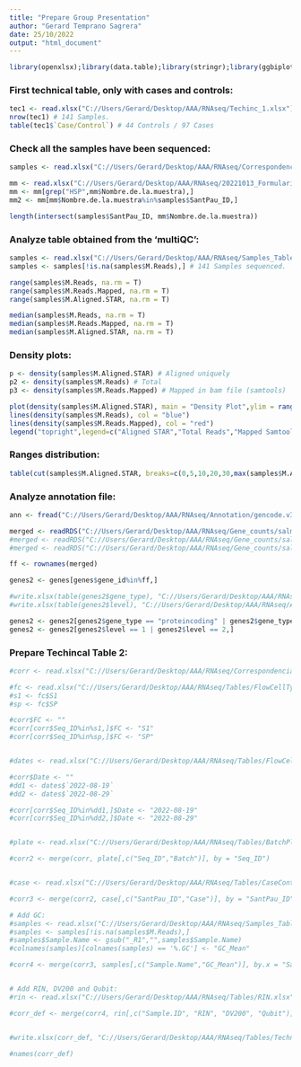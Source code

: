 ```yaml
---
title: "Prepare Group Presentation"
author: "Gerard Temprano Sagrera"
date: 25/10/2022
output: "html_document"
---
```


```r
library(openxlsx);library(data.table);library(stringr);library(ggbiplot)
```


### First technical table, only with cases and controls:

```r
tec1 <- read.xlsx("C://Users/Gerard/Desktop/AAA/RNAseq/Techinc_1.xlsx")
nrow(tec1) # 141 Samples.
table(tec1$`Case/Control`) # 44 Controls / 97 Cases
```

### Check all the samples have been sequenced:

```r
samples <- read.xlsx("C://Users/Gerard/Desktop/AAA/RNAseq/Correspondencias.xlsx")

mm <- read.xlsx("C://Users/Gerard/Desktop/AAA/RNAseq/20221013_Formulario_TablaMuestras_Gerard.xlsx", startRow = 5)
mm <- mm[grep("HSP",mm$Nombre.de.la.muestra),]
mm2 <- mm[mm$Nombre.de.la.muestra%in%samples$SantPau_ID,]

length(intersect(samples$SantPau_ID, mm$Nombre.de.la.muestra))
```


### Analyze table obtained from the 'multiQC':

```r
samples <- read.xlsx("C://Users/Gerard/Desktop/AAA/RNAseq/Samples_Table.xlsx")
samples <- samples[!is.na(samples$M.Reads),] # 141 Samples sequenced.

range(samples$M.Reads, na.rm = T)
range(samples$M.Reads.Mapped, na.rm = T)
range(samples$M.Aligned.STAR, na.rm = T)

median(samples$M.Reads, na.rm = T)
median(samples$M.Reads.Mapped, na.rm = T)
median(samples$M.Aligned.STAR, na.rm = T)
```


### Density plots:

```r
p <- density(samples$M.Aligned.STAR) # Aligned uniquely
p2 <- density(samples$M.Reads) # Total
p3 <- density(samples$M.Reads.Mapped) # Mapped in bam file (samtools) 
```

```r
plot(density(samples$M.Aligned.STAR), main = "Density Plot",ylim = range(p$y, p2$y, p3$y), xlim = range(p$x, p2$x, p3$x), col = "green")
lines(density(samples$M.Reads), col = "blue")
lines(density(samples$M.Reads.Mapped), col = "red")
legend("topright",legend=c("Aligned STAR","Total Reads","Mapped Samtools"), col = c("green","blue","red"), lty = 1, cex = 0.8, bty = "n", box.lty = 0)
```



### Ranges distribution:
```r
table(cut(samples$M.Aligned.STAR, breaks=c(0,5,10,20,30,max(samples$M.Aligned.STAR))))
```


### Analyze annotation file:

```r
ann <- fread("C://Users/Gerard/Desktop/AAA/RNAseq/Annotation/gencode.v34.annotation.fixed.gtf.gz", header = F, nThread = 6)
```

```r
merged <- readRDS("C://Users/Gerard/Desktop/AAA/RNAseq/Gene_counts/salmon.merged.gene_counts.rds")
#merged <- readRDS("C://Users/Gerard/Desktop/AAA/RNAseq/Gene_counts/salmon.merged.gene_counts_length_scaled.rds")
#merged <- readRDS("C://Users/Gerard/Desktop/AAA/RNAseq/Gene_counts/salmon.merged.transcript_counts.rds")

ff <- rownames(merged)

genes2 <- genes[genes$gene_id%in%ff,]

#write.xlsx(table(genes2$gene_type), "C://Users/Gerard/Desktop/AAA/RNAseq/Gene.Types.xlsx", col.names = F)
#write.xlsx(table(genes2$level), "C://Users/Gerard/Desktop/AAA/RNAseq/Annot.Levels.xlsx", col.names = F)

genes2 <- genes2[genes2$gene_type == "proteincoding" | genes2$gene_type == "lncRNA",]
genes2 <- genes2[genes2$level == 1 | genes2$level == 2,]
```


### Prepare Techincal Table 2:

```r
#corr <- read.xlsx("C://Users/Gerard/Desktop/AAA/RNAseq/Correspondencias.xlsx")

#fc <- read.xlsx("C://Users/Gerard/Desktop/AAA/RNAseq/Tables/FlowCellType Date.xlsx", sheet = 1)
#s1 <- fc$S1
#sp <- fc$SP

#corr$FC <- ""
#corr[corr$Seq_ID%in%s1,]$FC <- "S1"
#corr[corr$Seq_ID%in%sp,]$FC <- "SP"


#dates <- read.xlsx("C://Users/Gerard/Desktop/AAA/RNAseq/Tables/FlowCellType Date.xlsx", detectDates = T, sheet = 2)

#corr$Date <- ""
#dd1 <- dates$`2022-08-19`
#dd2 <- dates$`2022-08-29`

#corr[corr$Seq_ID%in%dd1,]$Date <- "2022-08-19"
#corr[corr$Seq_ID%in%dd2,]$Date <- "2022-08-29"


#plate <- read.xlsx("C://Users/Gerard/Desktop/AAA/RNAseq/Tables/BatchPlate.xlsx")

#corr2 <- merge(corr, plate[,c("Seq_ID","Batch")], by = "Seq_ID")


#case <- read.xlsx("C://Users/Gerard/Desktop/AAA/RNAseq/Tables/CaseControl.xlsx")

#corr3 <- merge(corr2, case[,c("SantPau_ID","Case")], by = "SantPau_ID")

# Add GC:
#samples <- read.xlsx("C://Users/Gerard/Desktop/AAA/RNAseq/Samples_Table.xlsx")
#samples <- samples[!is.na(samples$M.Reads),]
#samples$Sample.Name <- gsub("_R1","",samples$Sample.Name)
#colnames(samples)[colnames(samples) == '%.GC'] <- "GC_Mean"

#corr4 <- merge(corr3, samples[,c("Sample.Name","GC_Mean")], by.x = "SantPau_ID", by.y = "Sample.Name")


# Add RIN, DV200 and Qubit:
#rin <- read.xlsx("C://Users/Gerard/Desktop/AAA/RNAseq/Tables/RIN.xlsx")

#corr_def <- merge(corr4, rin[,c("Sample.ID", "RIN", "DV200", "Qubit")], by.x = "SantPau_ID", by.y = "Sample.ID")


#write.xlsx(corr_def, "C://Users/Gerard/Desktop/AAA/RNAseq/Tables/Technical_CompleteV2.xlsx")

#names(corr_def)
```






